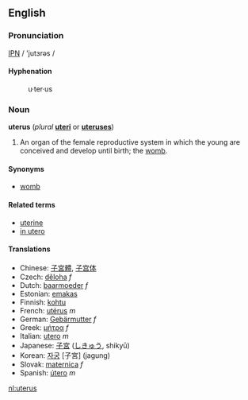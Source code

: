 {{wiki[edia}}
==English==
===Pronunciation===
[[wiktionary:Pronunciation_key|IPN]] / 'jutɜrəs /

====Hyphenation====
: u&middot;ter&middot;us

===Noun===
'''uterus''' (''plural'' '''[[uteri]]''' or '''[[uteruses]]''')
# {{anatomy}} An organ of the female reproductive system in which the young are conceived and develop until birth; the [[womb]].

====Synonyms====
*[[womb]]

====Related terms====
*[[uterine]]
*[[in utero]]

====Translations====
*Chinese: [[子宮體]], [[子宫体]]
*Czech: [[děloha]]  ''f''
*Dutch: [[baarmoeder]] ''f''
*Estonian: [[emakas]]
*Finnish: [[kohtu]]
*French: [[utérus]] ''m''
*German: [[Gebärmutter]] ''f''
*Greek: [[μήτρα]] ''f''
*Italian: [[utero]] ''m''
*Japanese: [[子宮]] ([[しきゅう]], shikyū)
*Korean: [[자궁]] [子宮] (jagung)
*Slovak: [[maternica]]  ''f''
*Spanish: [[útero]] ''m''

[[nl:uterus]]